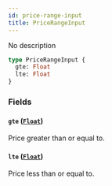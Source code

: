 ```yaml
---
id: price-range-input
title: PriceRangeInput
---
```


No description

```graphql
type PriceRangeInput {
  gte: Float
  lte: Float
}
```

### Fields

#### `gte` ([`Float`](/api-reference/scalars/float.mdx))

Price greater than or equal to.

#### `lte` ([`Float`](/api-reference/scalars/float.mdx))

Price less than or equal to.
